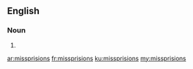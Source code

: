 ==English==

===Noun===
{{head|en|plural}}

# {{plural of|missprision|lang=en}}

[[ar:missprisions]]
[[fr:missprisions]]
[[ku:missprisions]]
[[my:missprisions]]